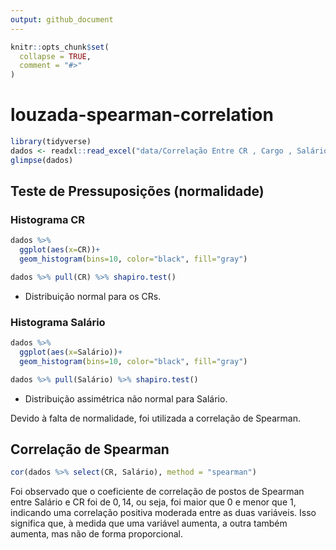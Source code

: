 ```yaml
---
output: github_document
---
```


<!-- README.md is generated from README.Rmd. Please edit that file -->

```r
knitr::opts_chunk$set(
  collapse = TRUE,
  comment = "#>"
)
```

# louzada-spearman-correlation

```r
library(tidyverse)
dados <- readxl::read_excel("data/Correlação Entre CR , Cargo , Salário.xlsx")
glimpse(dados)
```

## Teste de Pressuposições (normalidade)

### Histograma CR

```r
dados %>% 
  ggplot(aes(x=CR))+
  geom_histogram(bins=10, color="black", fill="gray")
```

```r
dados %>% pull(CR) %>% shapiro.test()
```

 - Distribuição normal para os CRs.
 


### Histograma Salário

```r
dados %>% 
  ggplot(aes(x=Salário))+
  geom_histogram(bins=10, color="black", fill="gray")
```


```r
dados %>% pull(Salário) %>% shapiro.test()
```

 - Distribuição assimétrica não normal para Salário.
 
 Devido à falta de normalidade, foi utilizada a correlação de Spearman.

## Correlação de Spearman

```r
cor(dados %>% select(CR, Salário), method = "spearman")
```


Foi observado que o coeficiente de correlação de postos de Spearman entre Salário e CR foi de $0,14$, ou seja, foi maior que $0$ e menor que $1$, indicando uma correlação positiva moderada entre as duas variáveis. Isso significa que, à medida que uma variável aumenta, a outra também aumenta, mas não de forma proporcional. 

